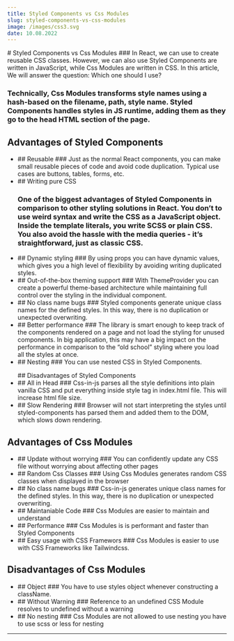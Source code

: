 ```yaml
---
title: Styled Components vs Css Modules
slug: styled-components-vs-css-modules
image: /images/css3.svg
date: 10.08.2022
---
```



<div className={styles.mdxContainer}>
# Styled Components vs Css Modules
### In React, we can use to create reusable CSS classes. However, we can also use Styled Components are written in JavaScript, while Css Modules are written in CSS. In this article, We will answer the question: Which one should I use?

### Technically, Css Modules transforms style names using a hash-based on the filename, path, style name. Styled Components handles styles in JS runtime, adding them as they go to the head HTML section of the page.

## Advantages of Styled Components

<ul>
<li>
## Reusable
### Just as the normal React components, you can make small reusable pieces of code and avoid code duplication. Typical use cases are buttons, tables, forms, etc.
</li>

<li>
  ## Writing pure CSS
  <h3>
    One of the biggest advantages of Styled Components in comparison to other
    styling solutions in React. You don’t to use weird syntax and write the CSS
    as a JavaScript object. Inside the template literals, you write SCSS or
    plain CSS. You also avoid the hassle with the media queries - it’s
    straightforward, just as classic CSS.
  </h3>
</li>

<li>
  ## Dynamic styling
  ###  By using props you can have dynamic values, which gives you a high level of flexibility by avoiding writing duplicated styles.
</li>

<li>
## Out-of-the-box theming support
### With ThemeProvider you can create a powerful theme-based architecture while maintaining full control over the styling in the individual component.
</li>

<li>
  ## No class name bugs
  ### Styled components generate unique class names for the defined styles. In this way, there is no duplication or unexpected overwriting.

</li>
<li>
## Better performance
### The library is smart enough to keep track of the components rendered on a page and not load the styling for unused components. In big application, this may have a big impact on the performance in comparison to the “old school” styling where you load all the styles at once.
</li>
<li>
## Nesting 
### You can use nested CSS in Styled Components.
</li>
</ul>

<ul>
## Disadvantages of Styled Components

<li>
## All in Head
### Css-in-js parses all the style definitions into plain vanilla CSS and put everything inside style tag in index.html file. This will increase html file size.
</li>
<li>
## Slow Rendering
### Browser will not start interpreting the styles until styled-components has parsed them and added them to the DOM, which slows down rendering.
</li>
</ul>

## Advantages of Css Modules

<ul>
<li>
## Update without worrying
### You can confidently update any CSS file without worrying about affecting other pages
</li>

<li>
  ## Random Css Classes
  ### Using Css Modules generates random CSS classes when displayed in the browser
</li>

<li>
  ## No class name bugs
  ### Css-in-js generates unique class names for the defined styles. In this way, there is no duplication or unexpected overwriting.
</li>
<li>
 ## Maintaniable Code
 ### Css Modules are easier to maintain and understand
</li>

<li>
## Performance
### Css Modules is is performant and faster than Styled Components
</li>

<li>
## Easy usage with CSS Framewors
### Css Modules is easier to use with CSS Frameworks like Tailwindcss.
</li>



</ul>

## Disadvantages of Css Modules

<ul>

<li>
## Object
### You have to use styles object whenever constructing a className.
</li>

<li>
## Without Warning
### Reference to an undefined CSS Module resolves to undefined without a warning
</li>

<li>
## No nesting
### Css Modules are not allowed to use nesting you have to use scss or less for nesting
</li>
</ul>

---

<Comments />
</div>
